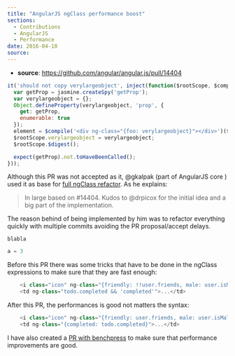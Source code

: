 ```yaml
---
title: "AngularJS ngClass performance boost"
sections:
  - Contributions
  - AngularJS
  - Performance
date: 2016-04-10
source: 
---
```

- **source**: https://github.com/angular/angular.js/pull/14404

```javascript
it('should not copy verylargeobject', inject(function($rootScope, $compile) {
  var getProp = jasmine.createSpy('getProp');
  var verylargeobject = {};
  Object.defineProperty(verylargeobject, 'prop', {
    get: getProp,
    enumerable: true
  });
  element = $compile('<div ng-class="{foo: verylargeobject}"></div>')($rootScope);
  $rootScope.verylargeobject = verylargeobject;
  $rootScope.$digest();

  expect(getProp).not.toHaveBeenCalled();
}));
```

Although this PR was not accepted as it,
@gkalpak (part of AngularJS core ) 
used it as base for [full ngClass refactor](https://github.com/angular/angular.js/commit/1d3b65adc2c22ff662159ef910089cf10d1edb7b).
As he explains:

>  In large based on #14404. Kudos to @drpicox for the initial idea and a big part
>  of the implementation.

The reason behind of being implemented by him was to refactor everything
quickly with multiple commits avoiding the PR proposal/accept delays.

```
blabla
```

```javascript
a = 3
```


Before this PR there was some tricks that have to be done in the 
ngClass expressions to make sure that they are fast enough:

```javascript
    <i class="icon" ng-class="{friendly: !!user.friends, male: user.isMale}">...</i>
    <td ng-class="todo.completed && 'completed'">...</td>
```

After this PR, the performances is good not matters the syntax:

```javascript
    <i class="icon" ng-class="{friendly: user.friends, male: user.isMale}">...</i>
    <td ng-class="{completed: todo.completed}">...</td>
```

I have also created a [PR with benchpress](../angularjs-ngclass-benchpress)
to make sure that performance improvements are good.
